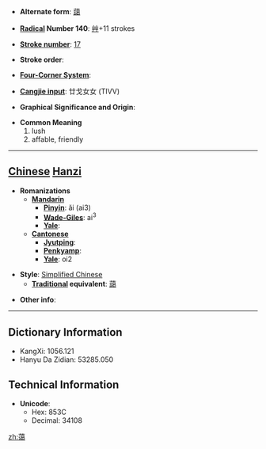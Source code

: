* '''Alternate form''': [[藹]]

* '''[[Wiktionary:Chinese radical index| Radical]] Number 140''': [[Wiktionary:Chinese radical index 艸|艸]]+11 strokes

* '''[[Wiktionary:Chinese total strokes index|Stroke number]]''': [[Wiktionary:Chinese total strokes index 17|17]]

* '''Stroke order''': 

* '''[[Wiktionary:Chinese four corner index|Four-Corner System]]''': 

* '''[[Wiktionary:Chinese Cangjie index|Cangjie input]]''': 廿戈女女 (TIVV)

* '''Graphical Significance and Origin''': 

* '''Common Meaning'''
*#lush
*# affable, friendly


----

== [[Chinese]] [[Hanzi]] ==

* '''Romanizations'''
** '''[[Mandarin]]'''
*** '''[[Pinyin]]''': ǎi (ai3)
*** '''[[Wade-Giles]]''': ai<sup>3</sup>
*** '''[[Yale]]''': 
** '''[[Cantonese]]'''
*** '''[[Jyutping]]''':
*** '''[[Penkyamp]]''': 
*** '''[[Yale]]''': oi2

* '''Style''': [[Simplified Chinese]] 
** '''[[Traditional Chinese|Traditional]] equivalent''': [[藹]]

* '''Other info''': 

----

== Dictionary Information ==

* KangXi: 1056.121
* Hanyu Da Zidian: 53285.050

== Technical Information ==

* '''Unicode''':
** Hex: 853C
** Decimal: 34108

[[zh:蔼]]